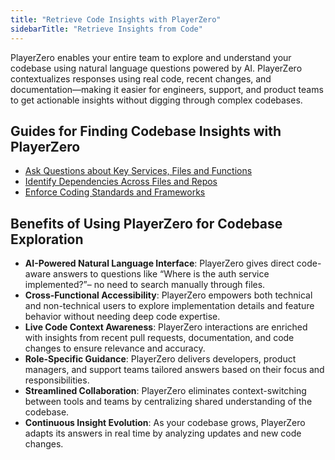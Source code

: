 ```yaml
---
title: "Retrieve Code Insights with PlayerZero"
sidebarTitle: "Retrieve Insights from Code"
---
```


PlayerZero enables your entire team to explore and understand your codebase using natural language questions powered by AI. PlayerZero contextualizes responses using real code, recent changes, and documentation—making it easier for engineers, support, and product teams to get actionable insights without digging through complex codebases.

## Guides for Finding Codebase Insights with PlayerZero
- [Ask Questions about Key Services, Files and Functions](/use-cases/retrieve-insights-from-code/ask-codebase-questions)
- [Identify Dependencies Across Files and Repos](/use-cases/retrieve-insights-from-code/identify-dependencies)
- [Enforce Coding Standards and Frameworks](/use-cases/retrieve-insights-from-code/enforce-coding-standards)

## Benefits of Using PlayerZero for Codebase Exploration
- **AI-Powered Natural Language Interface**: PlayerZero gives direct code-aware answers to questions like “Where is the auth service implemented?”– no need to search manually through files.
- **Cross-Functional Accessibility**: PlayerZero empowers both technical and non-technical users to explore implementation details and feature behavior without needing deep code expertise.
- **Live Code Context Awareness**: PlayerZero interactions are enriched with insights from recent pull requests, documentation, and code changes to ensure relevance and accuracy.
- **Role-Specific Guidance**: PlayerZero delivers developers, product managers, and support teams tailored answers based on their focus and responsibilities.
- **Streamlined Collaboration**: PlayerZero eliminates context-switching between tools and teams by centralizing shared understanding of the codebase.
- **Continuous Insight Evolution**: As your codebase grows, PlayerZero adapts its answers in real time by analyzing updates and new code changes.

